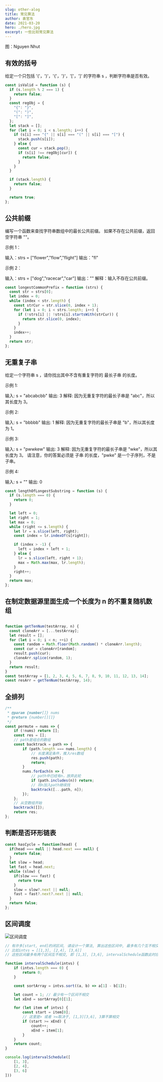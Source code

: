 ```yaml
---
slug: other-alog
title: 常见算法
author: 袁官东
date: 2021-03-20
hero: ./hero.jpg
excerpt: 一些比较常见算法
---
```

<div className={'img-desc'}>图：Nguyen Nhut</div>


## 有效的括号
给定一个只包括 '('，')'，'{'，'}'，'['，']' 的字符串 s ，判断字符串是否有效。

```js
const isValid = function (s) {
  if (s.length % 2 === 1) {
    return false;
  }
  const regObj = {
    "{": "}",
    "(": ")",
    "[": "]",
  };
  let stack = [];
  for (let i = 0; i < s.length; i++) {
    if (s[i] === "{" || s[i] === "(" || s[i] === "[") {
      stack.push(s[i]);
    } else {
      const cur = stack.pop();
      if (s[i] !== regObj[cur]) {
        return false;
      }
    }
  }

  if (stack.length) {
    return false;
  }

  return true;
};
```

## 公共前缀

编写一个函数来查找字符串数组中的最长公共前缀。
如果不存在公共前缀，返回空字符串 ""。

示例 1：

输入：strs = ["flower","flow","flight"]
输出："fl"

示例 2：

输入：strs = ["dog","racecar","car"]
输出：""
解释：输入不存在公共前缀。

```js
const longestCommonPrefix = function (strs) {
  const str = strs[0];
  let index = 0;
  while (index < str.length) {
    const strCur = str.slice(0, index + 1);
    for (let i = 0; i < strs.length; i++) {
      if (!strs[i] || !strs[i].startsWith(strCur)) {
        return str.slice(0, index);
      }
    }
    index++;
  }
  return str;
};

```

## 无重复子串

给定一个字符串 s ，请你找出其中不含有重复字符的 最长子串 的长度。


示例 1:

输入: s = "abcabcbb"
输出: 3
解释: 因为无重复字符的最长子串是 "abc"，所以其长度为 3。

示例 2:

输入: s = "bbbbb"
输出: 1
解释: 因为无重复字符的最长子串是 "b"，所以其长度为 1。

示例 3:

输入: s = "pwwkew"
输出: 3
解释: 因为无重复字符的最长子串是 "wke"，所以其长度为 3。
     请注意，你的答案必须是 子串 的长度，"pwke" 是一个子序列，不是子串。

示例 4:

输入: s = ""
输出: 0


```js
const lengthOfLongestSubstring = function (s) {
  if (s.length === 0) {
    return 0;
  }

  let left = 0;
  let right = 1;
  let max = 0;
  while (right <= s.length) {
    let lr = s.slice(left, right);
    const index = lr.indexOf(s[right]);

    if (index > -1) {
      left = index + left + 1;
    } else {
      lr = s.slice(left, right + 1);
      max = Math.max(max, lr.length);
    }
    right++;
  }
  return max;
};

```


## 在制定数据源里面生成一个长度为 n 的不重复随机数组

```js

function getTenNum(testArray, n) {
  const cloneArr = [...testArray];
  let result = [];
  for (let i = 0; i < n; ++i) {
    const random = Math.floor(Math.random() * cloneArr.length);
    const cur = cloneArr[random];
    result.push(cur);
    cloneArr.splice(random, 1);
  }
  return result;
}
const testArray = [1, 2, 3, 4, 5, 6, 7, 8, 9, 10, 11, 12, 13, 14];
const resArr = getTenNum(testArray, 14);

```



## 全排列
```js
/**
 * @param {number[]} nums
 * @return {number[][]}
 */
const permute = nums => {
    if (!nums) return [];
    const res = [];
    // path是组合的数组
    const backtrack = path => {
        if (path.length === nums.length) {
            // 长度满足条件，推入res数组
            res.push(path);
            return;
        }
        nums.forEach(n => {
            // path中已经有n，放弃此轮
            if (path.includes(n)) return;
            // 将n加入path继续找
            backtrack([...path, n]);
        });
    };
    // 从空数组开始
    backtrack([]);
    return res;
};


```

## 判断是否环形链表

```js
const hasCycle = function(head) {
  if(head === null || head.next === null) {
    return false;
  }
  let slow = head;
  let fast = head.next;
  while (slow) {
    if(slow === fast) {
      return true
    }
    slow = slow?.next || null;
    fast = fast?.next?.next || null;
  }
  return false;
};
```

## 区间调度

![区间调度](./区间调度.png)

```js
// 有许多[start, end]的闭区间, 请设计一个算法, 算出这些区间中, 最多有几个互不相交的区间。
// 比如intvs = [[1,3], [2,4], [3,6]]
// 这些区间最多有两个区间互不相交, 即 [1,3], [3,6], intervalSchedule函数此时应该返回2

function intervalSchedule(intvs) {
    if (intvs.length === 0) {
        return 0;
    }

    const sortArray = intvs.sort((a, b) => a[1] - b[1]);

    let count = 1; // 最少有一个区间不相交
    let xEnd = sortArray[0][1];

    for (let item of intvs) {
        const start = item[0];
        // 这里是> 或者 >=取决于, [1,3][3,6], 3算不算相交
        if (start >= xEnd) {
            count++;
            xEnd = item[1];
        }
    }
    return count;
}

console.log(intervalSchedule([
    [1, 3],
    [2, 4],
    [3, 6]
]))
```